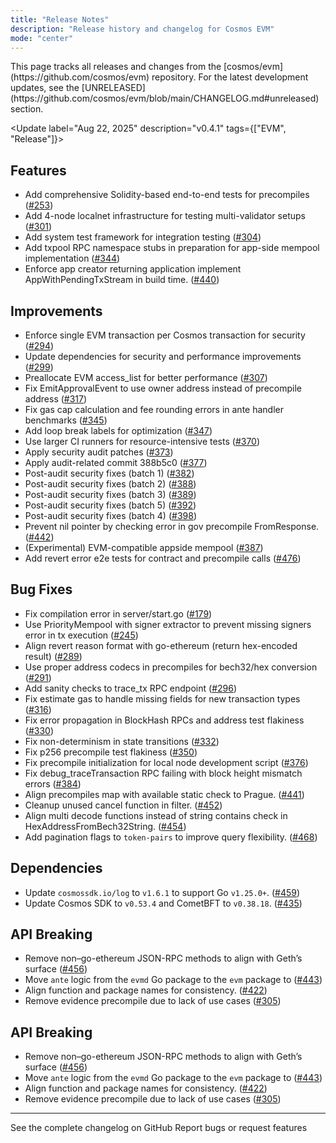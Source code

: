 ```yaml
---
title: "Release Notes"
description: "Release history and changelog for Cosmos EVM"
mode: "center"
---
```


<Info>
  This page tracks all releases and changes from the
  [cosmos/evm](https://github.com/cosmos/evm) repository. For the latest
  development updates, see the
  [UNRELEASED](https://github.com/cosmos/evm/blob/main/CHANGELOG.md#unreleased)
  section.
</Info>

<Update label="Aug 22, 2025" description="v0.4.1" tags={["EVM", "Release"]}>
##  Features

- Add comprehensive Solidity-based end-to-end tests for precompiles ([#253](https://github.com/cosmos/evm/pull/253))
- Add 4-node localnet infrastructure for testing multi-validator setups ([#301](https://github.com/cosmos/evm/pull/301))
- Add system test framework for integration testing ([#304](https://github.com/cosmos/evm/pull/304))
- Add txpool RPC namespace stubs in preparation for app-side mempool implementation ([#344](https://github.com/cosmos/evm/pull/344))
- Enforce app creator returning application implement AppWithPendingTxStream in build time. ([#440](https://github.com/cosmos/evm/pull/440))

## Improvements

- Enforce single EVM transaction per Cosmos transaction for security ([#294](https://github.com/cosmos/evm/pull/294))
- Update dependencies for security and performance improvements ([#299](https://github.com/cosmos/evm/pull/299))
- Preallocate EVM access_list for better performance ([#307](https://github.com/cosmos/evm/pull/307))
- Fix EmitApprovalEvent to use owner address instead of precompile address ([#317](https://github.com/cosmos/evm/pull/317))
- Fix gas cap calculation and fee rounding errors in ante handler benchmarks ([#345](https://github.com/cosmos/evm/pull/345))
- Add loop break labels for optimization ([#347](https://github.com/cosmos/evm/pull/347))
- Use larger CI runners for resource-intensive tests ([#370](https://github.com/cosmos/evm/pull/370))
- Apply security audit patches ([#373](https://github.com/cosmos/evm/pull/373))
- Apply audit-related commit 388b5c0 ([#377](https://github.com/cosmos/evm/pull/377))
- Post-audit security fixes (batch 1) ([#382](https://github.com/cosmos/evm/pull/382))
- Post-audit security fixes (batch 2) ([#388](https://github.com/cosmos/evm/pull/388))
- Post-audit security fixes (batch 3) ([#389](https://github.com/cosmos/evm/pull/389))
- Post-audit security fixes (batch 5) ([#392](https://github.com/cosmos/evm/pull/392))
- Post-audit security fixes (batch 4) ([#398](https://github.com/cosmos/evm/pull/398))
- Prevent nil pointer by checking error in gov precompile FromResponse. ([#442](https://github.com/cosmos/evm/pull/442))
- (Experimental) EVM-compatible appside mempool ([#387](https://github.com/cosmos/evm/pull/387))
- Add revert error e2e tests for contract and precompile calls ([#476](https://github.com/cosmos/evm/pull/476))

## Bug Fixes

- Fix compilation error in server/start.go ([#179](https://github.com/cosmos/evm/pull/179))
- Use PriorityMempool with signer extractor to prevent missing signers error in tx execution ([#245](https://github.com/cosmos/evm/pull/245))
- Align revert reason format with go-ethereum (return hex-encoded result) ([#289](https://github.com/cosmos/evm/pull/289))
- Use proper address codecs in precompiles for bech32/hex conversion ([#291](https://github.com/cosmos/evm/pull/291))
- Add sanity checks to trace_tx RPC endpoint ([#296](https://github.com/cosmos/evm/pull/296))
- Fix estimate gas to handle missing fields for new transaction types ([#316](https://github.com/cosmos/evm/pull/316))
- Fix error propagation in BlockHash RPCs and address test flakiness ([#330](https://github.com/cosmos/evm/pull/330))
- Fix non-determinism in state transitions ([#332](https://github.com/cosmos/evm/pull/332))
- Fix p256 precompile test flakiness ([#350](https://github.com/cosmos/evm/pull/350))
- Fix precompile initialization for local node development script ([#376](https://github.com/cosmos/evm/pull/376))
- Fix debug_traceTransaction RPC failing with block height mismatch errors ([#384](https://github.com/cosmos/evm/pull/384))
- Align precompiles map with available static check to Prague. ([#441](https://github.com/cosmos/evm/pull/441))
- Cleanup unused cancel function in filter. ([#452](https://github.com/cosmos/evm/pull/452))
- Align multi decode functions instead of string contains check in HexAddressFromBech32String. ([#454](https://github.com/cosmos/evm/pull/454))
- Add pagination flags to `token-pairs` to improve query flexibility. ([#468](https://github.com/cosmos/evm/pull/468))

## Dependencies

- Update `cosmossdk.io/log` to `v1.6.1` to support Go `v1.25.0+`. ([#459](https://github.com/cosmos/evm/pull/459))
- Update Cosmos SDK to `v0.53.4` and CometBFT to `v0.38.18`. ([#435](https://github.com/cosmos/evm/pull/435))

## API Breaking

- Remove non–go-ethereum JSON-RPC methods to align with Geth’s surface ([#456](https://github.com/cosmos/evm/pull/456))
- Move `ante` logic from the `evmd` Go package to the `evm` package to ([#443](https://github.com/cosmos/evm/pull/443))
- Align function and package names for consistency. ([#422](https://github.com/cosmos/evm/pull/422))
- Remove evidence precompile due to lack of use cases ([#305](https://github.com/cosmos/evm/pull/305))

## API Breaking

- Remove non–go-ethereum JSON-RPC methods to align with Geth’s surface ([#456](https://github.com/cosmos/evm/pull/456))
- Move `ante` logic from the `evmd` Go package to the `evm` package to ([#443](https://github.com/cosmos/evm/pull/443))
- Align function and package names for consistency. ([#422](https://github.com/cosmos/evm/pull/422))
- Remove evidence precompile due to lack of use cases ([#305](https://github.com/cosmos/evm/pull/305))

</Update>

---

<CardGroup cols={2}>
  <Card
    title="View Full Changelog"
    icon="github"
    href="https://github.com/cosmos/evm/blob/main/CHANGELOG.md"
  >
    See the complete changelog on GitHub
  </Card>
  <Card
    title="Report Issues"
    icon="bug"
    href="https://github.com/cosmos/evm/issues"
  >
    Report bugs or request features
  </Card>
</CardGroup>
